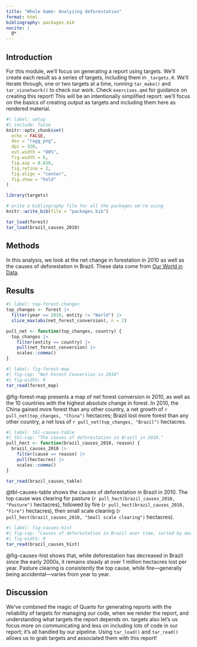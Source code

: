 ```yaml
---
title: "Whole Game: Analyzing deforestation"
format: html
bibliography: packages.bib
nocite: |
  @*
---
```


## Introduction

For this module, we'll focus on generating a report using targets.
We'll create each result as a series of targets, including them in `_targets.R`.
We'll iterate through, one or two targets at a time, running `tar_make()` and `tar_visnetwork()` to check our work.
Check `exercises.qmd` for guidance on creating this report!
This will be an intentionally simplified report: we'll focus on the basics of creating output as targets and including them here as rendered material.

```r
#| label: setup
#| include: false
knitr::opts_chunk$set(
  echo = FALSE, 
  dev = "ragg_png",
  dpi = 320, 
  out.width = "80%",
  fig.width = 6,
  fig.asp = 0.618,
  fig.retina = 2,
  fig.align = "center",
  fig.show = "hold"
)

library(targets)

# write a bibliography file for all the packages we're using
knitr::write_bib(file = "packages.bib")

tar_load(forest)
tar_load(brazil_causes_2010)
```

## Methods

In this analysis, we look at the net change in forestation in 2010 as well as the causes of deforestation in Brazil.
These data come from [Our World in Data](https://ourworldindata.org/forests-and-deforestation).

## Results

```r
#| label: top-forest-changes
top_changes <- forest |> 
  filter(year == 2010, entity != "World") |> 
  slice_max(abs(net_forest_conversion), n = 2)

pull_net <- function(top_changes, country) {
  top_changes |> 
    filter(entity == country) |> 
    pull(net_forest_conversion) |> 
    scales::comma()
}
```

```r
#| label: fig-forest-map
#| fig-cap: "Net Forest Conversion in 2010"
#| fig-width: 9
tar_read(forest_map)
```

@fig-forest-map presents a map of net forest conversion in 2010, as well as the 10 countries with the highest absolute change in forest.
In 2010, the China gained more forest than any other country, a net growth of `r pull_net(top_changes, "China")` hectacres; Brazil lost more forest than any other country, a net loss of `r pull_net(top_changes, "Brazil")` hectacres.

```r
#| label: tbl-causes-table
#| tbl-cap: "The causes of deforestation in Brazil in 2010."
pull_hect <- function(brazil_causes_2010, reason) {
  brazil_causes_2010 |> 
    filter(cause == reason) |> 
    pull(hectacres) |> 
    scales::comma()
}

tar_read(brazil_causes_table)
```

@tbl-causes-table shows the causes of deforestation in Brazil in 2010.
The top cause was clearing for pasture (`r pull_hect(brazil_causes_2010, "Pasture")` hectacres), followed by fire (`r pull_hect(brazil_causes_2010, "Fire")` hectacres), then small scale clearing (`r pull_hect(brazil_causes_2010, "Small scale clearing")` hectacres).

```r
#| label: fig-causes-hist
#| fig-cap: "Causes of deforestation in Brazil over time, sorted by maximum loss"
#| fig-width: 9
tar_read(brazil_causes_hist)
```

@fig-causes-hist shows that, while deforestation has decreased in Brazil since the early 2000s, it remains steady at over 1 million hectacres lost per year.
Pasture clearing is consistently the top cause, while fire---generally being accidental---varies from year to year.

## Discussion

We've combined the magic of Quarto for generating reports with the reliability of targets for managing our code, when we render the report, and understanding what targets the report depends on.
targets also let's us focus more on communicating and less on including lots of code in our report; it's all handled by our pipeline.
Using `tar_load()` and `tar_read()` allows us to grab targets and associated them with this report!
